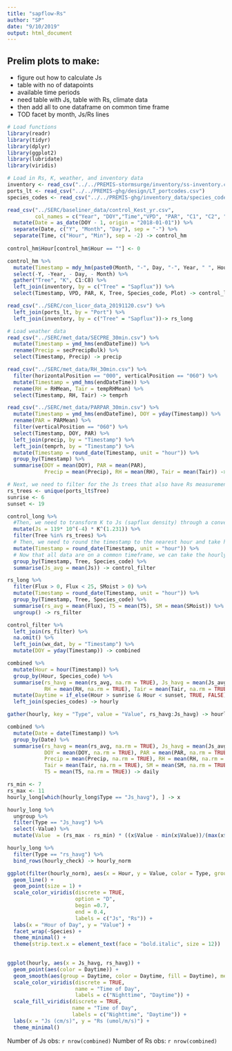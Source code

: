 ```yaml
---
title: "sapflow-Rs"
author: "SP"
date: "9/10/2019"
output: html_document
---
```


## Prelim plots to make:
- figure out how to calculate Js
- table with no of datapoints
- available time periods
- need table with Js, table with Rs, climate data
- then add all to one dataframe on common time frame
- TOD facet by month, Js/Rs lines

```r
# Load functions
library(readr)
library(tidyr)
library(dplyr)
library(ggplot2)
library(lubridate)
library(viridis)

```

```r
# Load in Rs, K, weather, and inventory data
inventory <- read_csv("../../PREMIS-stormsurge/inventory/ss-inventory.csv")
ports_lt <- read_csv("../../PREMIS-ghg/design/LT_portcodes.csv")
species_codes <- read_csv("../../PREMIS-ghg/inventory_data/species_codes.csv")

read_csv("../SERC/baseliner_data/control_Kest_yr.csv", 
         col_names = c("Year", "DOY","Time","VPD", "PAR", "C1", "C2", "C3", "C4", "C5", "C6", "C7", "C8")) %>% 
  mutate(Date = as_date(DOY - 1, origin = "2018-01-01")) %>% 
  separate(Date, c("Y", "Month", "Day"), sep = "-") %>% 
  separate(Time, c("Hour", "Min"), sep = -2) -> control_hm
  
control_hm$Hour[control_hm$Hour == ""] <- 0

control_hm %>% 
  mutate(Timestamp = mdy_hm(paste0(Month, "-", Day, "-", Year, " ", Hour, ":", Min))) %>%
  select(-Y, -Year, - Day, - Month) %>% 
  gather("Tree", "K", C1:C8) %>% 
  left_join(inventory, by = c("Tree" = "Sapflux")) %>% 
  select(Timestamp, VPD, PAR, K, Tree, Species_code, Plot) -> control_long

read_csv("../SERC/con_licor_data_20191120.csv") %>%
  left_join(ports_lt, by = "Port") %>% 
  left_join(inventory, by = c("Tree" = "Sapflux"))-> rs_long

# Load weather data
read_csv("../SERC/met_data/SECPRE_30min.csv") %>% 
  mutate(Timestamp = ymd_hms(endDateTime)) %>% 
  rename(Precip = secPrecipBulk) %>% 
  select(Timestamp, Precip) -> precip

read_csv("../SERC/met_data/RH_30min.csv") %>% 
  filter(horizontalPosition == "000", verticalPosition == "060") %>% 
  mutate(Timestamp = ymd_hms(endDateTime)) %>% 
  rename(RH = RHMean, Tair = tempRHMean) %>% 
  select(Timestamp, RH, Tair) -> temprh

read_csv("../SERC/met_data/PARPAR_30min.csv") %>% 
  mutate(Timestamp = ymd_hms(endDateTime), DOY = yday(Timestamp)) %>% 
  rename(PAR = PARMean) %>% 
  filter(verticalPosition == "060") %>% 
  select(Timestamp, DOY, PAR) %>%
  left_join(precip, by = "Timestamp") %>% 
  left_join(temprh, by = "Timestamp") %>% 
  mutate(Timestamp = round_date(Timestamp, unit = "hour")) %>% 
  group_by(Timestamp) %>% 
  summarise(DOY = mean(DOY), PAR = mean(PAR), 
            Precip = mean(Precip), RH = mean(RH), Tair = mean(Tair)) -> wx_dat

```

```r
# Next, we need to filter for the Js trees that also have Rs measurements
rs_trees <- unique(ports_lt$Tree)
sunrise <- 6
sunset <- 19

control_long %>% 
  #Then, we need to transform K to Js (sapflux density) through a conversion
  mutate(Js = 119* 10^(-4) * K^(1.231)) %>% 
  filter(Tree %in% rs_trees) %>% 
  # Then, we need to round the timestamp to the nearest hour and take hourly averages
  mutate(Timestamp = round_date(Timestamp, unit = "hour")) %>% 
  # Now that all data are on a common timeframe, we can take the hourly mean of each dataset
  group_by(Timestamp, Tree, Species_code) %>% 
  summarise(Js_avg = mean(Js)) -> control_filter

rs_long %>%
  filter(Flux > 0, Flux < 25, SMoist > 0) %>%
  mutate(Timestamp = round_date(Timestamp, unit = "hour")) %>%
  group_by(Timestamp, Tree, Species_code) %>%
  summarise(rs_avg = mean(Flux), T5 = mean(T5), SM = mean(SMoist)) %>% 
  ungroup() -> rs_filter

control_filter %>% 
  left_join(rs_filter) %>% 
  na.omit() %>% 
  left_join(wx_dat, by = "Timestamp") %>% 
  mutate(DOY = yday(Timestamp)) -> combined

combined %>% 
  mutate(Hour = hour(Timestamp)) %>% 
  group_by(Hour, Species_code) %>% 
  summarise(rs_havg = mean(rs_avg, na.rm = TRUE), Js_havg = mean(Js_avg, na.rm = TRUE), DOY = mean(DOY, na.rm = TRUE), PAR = mean(PAR, na.rm = TRUE), Precip = mean(Precip, na.rm = TRUE), 
            RH = mean(RH, na.rm = TRUE), Tair = mean(Tair, na.rm = TRUE)) %>% 
  mutate(Daytime = if_else(Hour > sunrise & Hour < sunset, TRUE, FALSE)) %>% 
  left_join(species_codes) -> hourly

gather(hourly, key = "Type", value = "Value", rs_havg:Js_havg) -> hourly_long

combined %>% 
  mutate(Date = date(Timestamp)) %>% 
  group_by(Date) %>% 
  summarise(rs_havg = mean(rs_avg, na.rm = TRUE), Js_havg = mean(Js_avg, na.rm = TRUE), 
            DOY = mean(DOY, na.rm = TRUE), PAR = mean(PAR, na.rm = TRUE), 
            Precip = mean(Precip, na.rm = TRUE), RH = mean(RH, na.rm = TRUE), 
            Tair = mean(Tair, na.rm = TRUE), SM = mean(SM, na.rm = TRUE), 
            T5 = mean(T5, na.rm = TRUE)) -> daily

```

```r
rs_min <- 7
rs_max <- 11
hourly_long[which(hourly_long$Type == "Js_havg"), ] -> x

hourly_long %>% 
  ungroup %>% 
  filter(Type == "Js_havg") %>% 
  select(-Value) %>% 
  mutate(Value  = (rs_max - rs_min) * ((x$Value - min(x$Value))/(max(x$Value) - min(x$Value))) + rs_min) -> hourly_check

hourly_long %>% 
  filter(Type == "rs_havg") %>% 
  bind_rows(hourly_check) -> hourly_norm

ggplot(filter(hourly_norm), aes(x = Hour, y = Value, color = Type, group = Type)) +
  geom_line() +
  geom_point(size = 1) +
  scale_color_viridis(discrete = TRUE, 
                      option = "D", 
                      begin =0.7, 
                      end = 0.4,
                      labels = c("Js", "Rs")) +
  labs(x = "Hour of Day", y = "Value") +
  facet_wrap(~Species) + 
  theme_minimal() +
  theme(strip.text.x = element_text(face = "bold.italic", size = 12)) 
  
```

```r
ggplot(hourly, aes(x = Js_havg, rs_havg)) +
  geom_point(aes(color = Daytime)) +
  geom_smooth(aes(group = Daytime, color = Daytime, fill = Daytime), method = "lm") +
  scale_color_viridis(discrete = TRUE,
                      name = "Time of Day",
                      labels = c("Nighttime", "Daytime")) +
  scale_fill_viridis(discrete = TRUE,
                     name = "Time of Day",
                     labels = c("Nighttime", "Daytime")) +
  labs(x = "Js (cm/s)", y = "Rs (umol/m/s)") +
  theme_minimal()
```


Number of Js obs: `r nrow(combined)`
Number of Rs obs: `r nrow(combined)`


